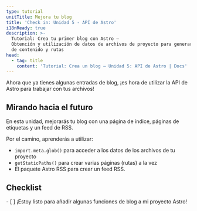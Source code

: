 ```yaml
---
type: tutorial
unitTitle: Mejora tu blog
title: 'Check in: Unidad 5 - API de Astro'
i18nReady: true
description: >-
  Tutorial: Crea tu primer blog con Astro —
  Obtención y utilización de datos de archivos de proyecto para generar dinámicamente páginas
  de contenido y rutas
head:
  - tag: title
    content: 'Tutorial: Crea un blog — Unidad 5: API de Astro | Docs'
---
```




Ahora que ya tienes algunas entradas de blog, ¡es hora de utilizar la API de Astro para trabajar con tus archivos!

## Mirando hacia el futuro

En esta unidad, mejorarás tu blog con una página de índice, páginas de etiquetas y un feed de RSS.

Por el camino, aprenderás a utilizar:
- `import.meta.glob()` para acceder a los datos de los archivos de tu proyecto
- `getStaticPaths()` para crear varias páginas (rutas) a la vez
- El paquete Astro RSS para crear un feed RSS.



<Box icon="check-list">

## Checklist

<Checklist>
- [ ] ¡Estoy listo para añadir algunas funciones de blog a mi proyecto Astro!
</Checklist>
</Box>
